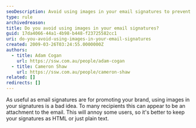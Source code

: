 ```yaml
---
seoDescription: Avoid using images in your email signatures to prevent annoying recipients who may perceive them as attachments.
type: rule
archivedreason:
title: Do you avoid using images in your email signatures?
guid: 17da4066-44a1-4b98-b448-f23725582cc1
uri: do-you-avoid-using-images-in-your-email-signatures
created: 2009-03-26T03:24:55.0000000Z
authors:
  - title: Adam Cogan
    url: https://ssw.com.au/people/adam-cogan
  - title: Cameron Shaw
    url: https://ssw.com.au/people/cameron-shaw
related: []
redirects: []
---
```


As useful as email signatures are for promoting your brand, using images in your signatures is a bad idea. To many recipients this can appear to be an attachment to the email. This will annoy some users, so it's better to keep your signatures as HTML or just plain text.
